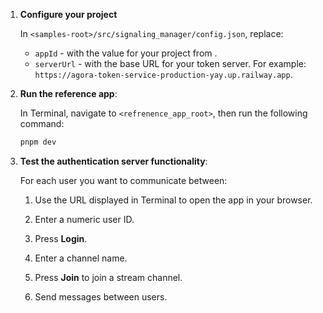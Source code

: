 <PlatformWrapper platform="web">

1. **Configure your project**

    In `<samples-root>/src/signaling_manager/config.json`, replace:
    - `appId` - with the value for your project  from <Link target="_blank" to="{{global.AGORA_CONSOLE_URL}}"><Vg k="CONSOLE" /></Link>.
    - `serverUrl` - with the base URL for your token server. For example: `https://agora-token-service-production-yay.up.railway.app`.


1.  **Run the reference app**:

    In Terminal, navigate to `<refrenence_app_root>`, then run the following command:

      ``` bash
      pnpm dev
      ```

1. **Test the authentication server functionality**:

    For each user you want to communicate between:

    1. Use the URL displayed in Terminal to open the app in your browser.

    1. Enter a numeric user ID.

    1. Press **Login**.

    1. Enter a channel name.

    1. Press **Join** to join a stream channel.

    1. Send messages between users.

</PlatformWrapper>
